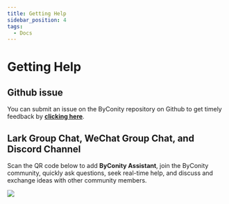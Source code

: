 ```yaml
---
title: Getting Help
sidebar_position: 4
tags:
  - Docs
---
```


# Getting Help

## Github issue

You can submit an issue on the ByConity repository on Github to get timely feedback by [**clicking here**](https://github.com/ByConity/ByConity/issues).

## Lark Group Chat, WeChat Group Chat, and Discord Channel

Scan the QR code below to add **ByConity Assistant**, join the ByConity community, quickly ask questions, seek real-time help, and discuss and exchange ideas with other community members.

![](./assets/wechat-larkchat-qrcode.png)

